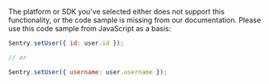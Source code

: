 <Note>
<markdown>

The platform or SDK you've selected either does not support this functionality, or the code sample is missing from our documentation. Please use this code sample from JavaScript as a basis:

</markdown>
</Note>

```javascript
Sentry.setUser({ id: user.id });

// or

Sentry.setUser({ username: user.username });
```

